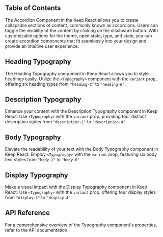 
## Table of Contents

The Accordion Component in the Keep React allows you to create collapsible sections of content, commonly known as accordions. Users can toggle the visibility of the content by clicking on the disclosure button. With customizable options for the theme, open state, type, and state, you can create accordion components that fit seamlessly into your design and provide an intuitive user experience.

## Heading Typography

The Heading Typography component in Keep React allows you to style headings easily. Utilize the `<Typography>` component with the `variant` prop, offering six heading types from `"heading-1"` to `"heading-6"`.

<CodePreview github="Typography" code={HeadingCode}>
  <Heading />
</CodePreview>

## Description Typography

Enhance your content with the Description Typography component in Keep React. Use `<Typography>` with the `variant` prop, providing four distinct description styles from `"description-1"` to `"description-4"`.

<CodePreview github="Typography" code={DescriptionCode}>
  <Description />
</CodePreview>

## Body Typography

Elevate the readability of your text with the Body Typography component in Keep React. Employ `<Typography>` with the `variant` prop, featuring six body text styles from `"body-1"` to `"body-6"`.

<CodePreview github="Typography" code={BodyTypoCode}>
  <BodyTypo />
</CodePreview>

## Display Typography

Make a visual impact with the Display Typography component in Keep React. Use `<Typography>` with the `variant` prop, offering four display styles from `"display-1"` to `"display-4"`.

<CodePreview github="Typography" code={DisplayCode}>
  <Display />
</CodePreview>

## API Reference

For a comprehensive overview of the Typography component's properties, refer to the API documentation.

<ComponentApi data={TypographyAPI} />
